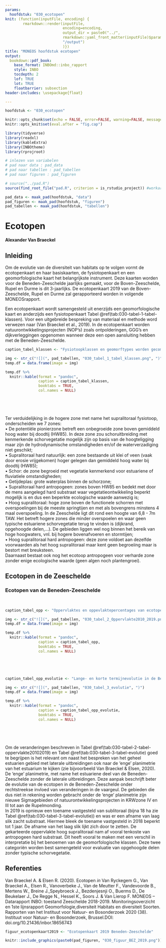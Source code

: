 ```yaml
---
params:
  hoofdstuk: "030_ecotopen"
knit: (function(inputFile, encoding) {
        rmarkdown::render(inputFile,
                          encoding=encoding,
                          output_dir = paste0("../", 
                          rmarkdown::yaml_front_matter(inputFile)$params$hoofdstuk, 
                          "/output")
                          )})
title: "MONEOS hoofdstuk ecotopen"
output:
  bookdown::pdf_book:
    base_format: INBOmd::inbo_rapport
    style: INBO
    tocdepth: 2
    lof: TRUE
    lot: TRUE
    floatbarrier: subsection
header-includes: \usepackage{float}

---
```



```r

hoofdstuk <- "030_ecotopen"

```


```r

knitr::opts_chunk$set(echo = FALSE, error=FALSE, warning=FALSE, message=FALSE, cache=FALSE, fig.showtext = TRUE, dpi = 300, fig.pos = "H", out.extra = '')
knitr::opts_knit$set(eval.after = "fig.cap")

```


```r

library(tidyverse)
library(readxl)
library(kableExtra)
library(INBOtheme)
library(rprojroot)

```


```r

# inlezen van variabelen
# pad naar data : pad_data
# pad naar tabellen : pad_tabellen
# pad naar figuren : pad_figuren

# source("../pad.R")
source(find_root_file("pad.R", criterion = is_rstudio_project)) #workaround pc Gunther

pad_data <- maak_pad(hoofdstuk, "data")
pad_figuren <- maak_pad(hoofdstuk, "figuren")
pad_tabellen <- maak_pad(hoofdstuk, "tabellen")

```


# Ecotopen


__Alexander Van Braeckel__


## Inleiding

Om de evolutie van de diversiteit van habitats op te volgen vormt de ecotopenkaart en haar basiskaarten, de fysiotopenkaart en een geomorfologische kaart het belangrijkste instrument. Deze kaarten worden voor de Beneden-Zeeschelde jaarlijks gemaakt, voor de Boven-Zeeschelde, Rupel en Durme is dit 3-jaarlijks. De ecotopenkaart 2019 van de Boven-Zeeschelde, Rupel en Durme zal gerapporteerd worden in volgende MONEOSrapport. 

Een ecotopenkaart wordt samengesteld uit enerzijds een geomorfologische kaart en anderzijds een fysiotopenkaart Tabel \@ref(tab:030-tabel-1-tabel-klassen). Voor een uitgebreide bespreking van materiaal en methode word verwezen naar (Van Braeckel et al., 2019). In de ecotopenkaart worden natuurontwikkelingsprojecten (NOP’s) zoals ontpolderingen, GGG’s en dijkverleggingen opgenomen wanneer deze een open aansluiting hebben met de Beneden-Zeeschelde. 



```r

caption_tabel_klassen <- "Fysiotoopklassen en geomorftypes worden gecombineerd tot ecotopenklassen."

img <- str_c("![](", pad_tabellen, "030_tabel_1_tabel_klassen.png", ")")
temp.df = data.frame(image = img)

temp.df %>%
  knitr::kable(format = "pandoc",
               caption = caption_tabel_klassen,
               booktabs = TRUE,
               col.names = NULL)




```
<br/>

Ter verduidelijking in de hogere zone met name het supralitoraal fysiotoop, onderscheiden we 7 zones:   
•	De potentiële pionierzone betreft een onbegroeide zone boven gemiddeld hoog water bij doodtij (HW85). In deze zone zou schoruitbreiding met kenmerkende schorvegetatie mogelijk zijn op basis van de hoogteligging maar zijn de hydrodynamische omstandigheden en/of de waterverzadiging niet geschikt;  
•	Supralitoraal hard natuurlijk: een zone bestaande uit klei of veen (vaak door erosie vrijgekomen) hoger gelegen dan gemiddeld hoog water bij doodtij (HW85);  
•	Schor: de zone begroeid met vegetatie kenmerkend voor estuariene of fluviatiele omstandigheden;  
•	Getijdeplas: grote waterplas binnen de schorzone;  
•	Supralitoraal hard antropogeen: zones boven HW85 en bedekt met door de mens aangelegd hard substraat waar vegetatieontwikkeling beperkt mogelijk is en dus een beperkte ecologische waarde aanwezig is;  
•	Hoog supralitoraal: hoge zone boven de functionele schorren met overspoelingen bij de meeste springtijen en met als bovengrens minstens 4 maal overspoeling. In de Zeeschelde ligt dit rond een hoogte van 6,8 - 7m TAW. Het betreft hogere zones die minder overspoelen en waar geen typische estuariene schorvegetatie terug te vinden is (dijkrand, opgehoogde delen,…). De gebieden liggen wel nog binnen het bereik van hoge hoogwaters, vnl. bij hogere bovenafvoeren en stormtijen;  
•	Hoog supralitoraal hard antropogeen: deze zone voldoet aan dezelfde voorwaarden als het hoog supralitoraal maar kent geen begroeiing maar is bestort met breuksteen.  
Daarnaast bestaat ook nog het ecotoop antropogeen voor verharde zone zonder enige ecologische waarde (geen algen noch plantengroei).

\newpage

## Ecotopen in de Zeeschelde

### Ecotopen van de Beneden-Zeeschelde
<br/>

```r

caption_tabel_opp <- "Oppervlaktes en oppevlaktepercentages van ecotopen in de Beneden-Zeeschelde tussen 2010 en 2019."

img <- str_c("![](", pad_tabellen, "030_tabel_2_Oppervlakte2010_2019.png", ")")
temp.df = data.frame(image = img)

temp.df %>%
  knitr::kable(format = "pandoc",
               caption = caption_tabel_opp,
               booktabs = TRUE,
               col.names = NULL)




```
<br/>

```r

caption_tabel_opp_evolutie <- "Lange- en korte termijnevolutie in de Beneden-Zeeschelde tussen 2010 en 2019."

img <- str_c("![](", pad_tabellen, "030_tabel_3_evolutie", ")")
temp.df = data.frame(image = img)

temp.df %>%
  knitr::kable(format = "pandoc",
               caption = caption_tabel_opp_evolutie,
               booktabs = TRUE,
               col.names = NULL)




```
<br/>


Om de veranderingen beschreven in Tabel \@ref(tab:030-tabel-2-tabel-oppervlakte20102019) en Tabel \@ref(tab:030-tabel-3-tabel-evolutie) goed te begrijpen is het relevant om naast het bespreken van het geheel estuarien gebied met laterale uitbreidingen ook naar de ‘enge’ planimetrie van het estuarium te kijken (zie bijvoorbeeld Van Braeckel & Elsen, 2020). De ‘enge’ planimetrie, met name het estuariene deel van de Beneden-Zeeschelde zonder de laterale uitbreidingen. Deze aanpak beschrijft beter de evolutie van de ecotopen in de Beneden-Zeeschelde onder rechtstreekse invloed van veranderingen in de vaargeul. De gebieden die dus niet in rekening worden gebracht onder de ‘enge’ planimetrie zijn nieuwe Sigmagebieden of natuurontwikkelingsprojecten in KRWzone IV en III tot aan de Rupelmonding.  
In 2019 is opnieuw een toename vastgesteld van sublitoraal (bijna 18 ha zie Tabel \@ref(tab:030-tabel-3-tabel-evolutie)) en was er een afname van laag slik zacht substraat. Hiermee bleek de toename vastgesteld in 2018 beperkt tot 1 jaar.  De afname van het laag slik lijkt zich door te zetten. De gekarteerde oppervlakte hoog supralitoraal nam af vooral tenkoste van antropogeen hard substraat. Dit heeft vooral te maken met een verschil in interpretatie bij het benoemen van de geomorfologische klassen. Deze twee categoriën worden best samengeteld voor evaluatie van opgehoogde delen zonder typische schorvegetatie. 

## Referenties

Van Braeckel A. & Elsen R. (2020). Ecotopen _in_ Van Ryckegem G., Van Braeckel A., Elsen R., Vanoverbeke J., Van de Meutter F., Vandevoorde B., Mertens W., Breine J.,Speybroeck J., Bezdenjesnji O., Buerms D., De Beukelaer J., De Regge N., Hessel K., Soors J. & Van Lierop F. MONEOS – Datarapport INBO: toestand Zeeschelde 2018-2019. Monitoringsoverzicht en 1ste lijnsrapport Geomorfologie,diversiteit Habitats en diversiteit Soorten. Rapporten van het Instituut voor Natuur- en Bosonderzoek 2020 (38). Instituut voor Natuur- en Bosonderzoek, Brussel.DOI: doi.org/10.21436/inbor.18656743  

```r

figuur_ecotopenkaart2019 <- "Ecotopenkaart 2019 Beneden-Zeeschelde"

knitr::include_graphics(paste0(pad_figuren, "030_figuur_BEZ_2019.png"))

```
<br/>


